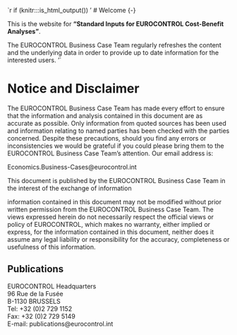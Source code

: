 `r if (knitr:::is_html_output()) '
# Welcome {-}

This is the website for __"Standard Inputs for EUROCONTROL Cost-Benefit Analyses"__.


The EUROCONTROL Business Case Team regularly refreshes the content and the underlying data
in order to provide up to date information for the interested users.
'`

# Notice and Disclaimer {-}

The EUROCONTROL Business Case Team has made every effort to ensure that the information and analysis
contained in this document are as accurate as possible. Only information from quoted sources has been used
and information relating to named parties has been checked with the parties concerned. Despite these
precautions, should you find any errors or inconsistencies we would be grateful if you could please bring them to
the EUROCONTROL Business Case Team’s attention. Our email address is:

Economics.Business-Cases@eurocontrol.int

This document is published by the EUROCONTROL Business Case Team in the interest of the exchange of
information

information contained in this document may not be modified without prior written permission from the
EUROCONTROL Business Case Team.
The views expressed herein do not necessarily respect the official views or policy of EUROCONTROL, which
makes no warranty, either implied or express, for the information contained in this document, neither does it
assume any legal liability or responsibility for the accuracy, completeness or usefulness of this information.




## Publications {-}

| EUROCONTROL Headquarters
| 96 Rue de la Fusée
| B-1130 BRUSSELS
| Tel: +32 (0)2 729 1152
| Fax: +32 (0)2 729 5149
| E-mail: publications@eurocontrol.int